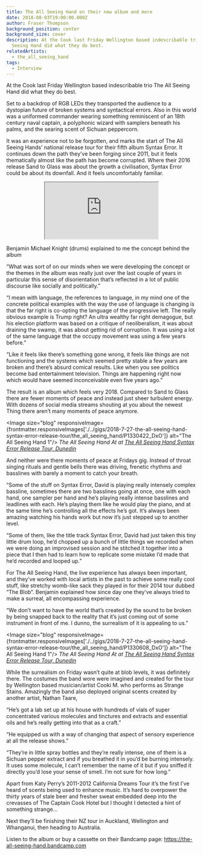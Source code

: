 ```yaml
---
title: The All Seeing Hand on their new album and more
date: 2018-08-03T19:00:00.000Z
author: Fraser Thompson
background_position: center
background_size: cover
description: At the Cook last Friday Wellington based indescribable trio The All
  Seeing Hand did what they do best.
relatedArtists:
  - the_all_seeing_hand
tags:
  - Interview
---
```



At the Cook last Friday Wellington based indescribable trio The All Seeing Hand did what they do best.

Set to a backdrop of RGB LEDs they transported the audience to a dystopian future of broken systems and syntactical errors. Also in this world was a uniformed commander wearing something reminiscent of an 18th century naval captain, a polyphonic wizard with samplers beneath his palms, and the searing scent of Sichuan peppercorn.

It was an experience not to be forgotten, and marks the start of The All Seeing Hands’ national release tour for their fifth album Syntax Error. It continues down the path they’ve been forging since 2011, but it feels thematically almost like the path has become corrupted. Where their 2016 release Sand to Glass was about the growth a civilisation, Syntax Error could be about its downfall. And it feels uncomfortably familiar.

<center>
  <iframe
    style={{ border: 0, width: '350px', height: '470px' }}
    src="https://bandcamp.com/EmbeddedPlayer/album=1396190530/size=large/bgcol=ffffff/linkcol=0687f5/tracklist=false/transparent=true/"
    seamless
  >
    <a href="http://the-all-seeing-hand.bandcamp.com/album/syntax-error">Syntax Error by The All Seeing Hand</a>
  </iframe>
</center>

Benjamin Michael Knight (drums) explained to me the concept behind the album

“What was sort of on our minds when we were developing the concept or the themes in the album was really just over the last couple of years in particular this sense of disorientation that’s reflected in a lot of public discourse like socially and politically.”

“I mean with language, the references to language, in my mind one of the concrete political examples with the way the use of language is changing is that the far right is co-opting the language of the progressive left. The really obvious example is Trump right? An ultra wealthy far right demagogue, but his election platform was based on a critique of neoliberalism, it was about draining the swamp, it was about getting rid of corruption. It was using a lot of the same language that the occupy movement was using a few years before.”

“Like it feels like there’s something gone wrong, it feels like things are not functioning and the systems which seemed pretty stable a few years are broken and there’s absurd comical results. Like when you see politics become bad entertainment television. Things are happening right now which would have seemed inconceivable even five years ago.”

The result is an album which feels very 2018. Compared to Sand to Glass there are fewer moments of peace and instead just sheer turbulent energy. With dozens of social media streams shouting at you about the newest Thing there aren’t many moments of peace anymore.

<Image size="blog" responsiveImage={frontmatter.responsiveImages['./../gigs/2018-7-27-the-all-seeing-hand-syntax-error-release-tour/the_all_seeing_hand/P1330422_DxO']} alt="The All Seeing Hand 1"/>
_The All Seeing Hand At at <a title='The All Seeing Hand Syntax Error Release Tour' href='/gigs/the-all-seeing-hand-syntax-error-release-tour/'>The All Seeing Hand Syntax Error Release Tour, Dunedin</a>_

And neither were there moments of peace at Fridays gig. Instead of throat singing rituals and gentle bells there was driving, frenetic rhythms and basslines with barely a moment to catch your breath.

“Some of the stuff on Syntax Error, David is playing really intensely complex bassline, sometimes there are two basslines going at once, one with each hand, one sampler per hand and he’s playing really intense basslines and leadlines with each. He’s playing them like he would play the piano, and at the same time he’s controlling all the effects he’s got. It’s always been amazing watching his hands work but now it’s just stepped up to another level.

“Some of them, like the title track Syntax Error, David had just taken this tiny little drum loop, he’d chopped up a bunch of little things we recorded when we were doing an improvised session and he stitched it together into a piece that I then had to learn how to replicate some mistake I’d made that he’d recorded and looped up.”

For The All Seeing Hand, the live experience has always been important, and they’ve worked with local artists in the past to achieve some really cool stuff, like stretchy womb-like sack they played in for their 2014 tour dubbed “The Blob”. Benjamin explained how since day one they’ve always tried to make a surreal, all encompassing experience.

“We don’t want to have the world that’s created by the sound to be broken by being snapped back to the reality that it’s just coming out of some instrument in front of me. I dunno, the surrealism of it is appealing to us.”

<Image size="blog" responsiveImage={frontmatter.responsiveImages['./../gigs/2018-7-27-the-all-seeing-hand-syntax-error-release-tour/the_all_seeing_hand/P1330608_DxO']} alt="The All Seeing Hand 1"/>
_The All Seeing Hand At at <a title='The All Seeing Hand Syntax Error Release Tour' href='/gigs/the-all-seeing-hand-syntax-error-release-tour/'>The All Seeing Hand Syntax Error Release Tour, Dunedin</a>_

While the surrealism on Friday wasn’t quite at blob levels, it was definitely there. The costumes the band wore were imagined and created for the tour by Wellington based musician/artist Cooki M. who performs as Strange Stains. Amazingly the band also deployed original scents created by another artist, Nathan Taare,

“He’s got a lab set up at his house with hundreds of vials of super concentrated various molecules and tinctures and extracts and essential oils and he’s really getting into that as a craft.”

“He equipped us with a way of changing that aspect of sensory experience at all the release shows.”

“They’re in little spray bottles and they’re really intense, one of them is a Sichuan pepper extract and if you breathed it in you’d be burning intensely. It uses some molecule, I can’t remember the name of it but if you sniffed it directly you’d lose your sense of smell. I’m not sure for how long.”

Apart from Katy Perry’s 2011-2012 California Dreams Tour it’s the first I’ve heard of scents being used to enhance music. It’s hard to overpower the thirty years of stale beer and fresher sweat embedded deep into the crevasses of The Captain Cook Hotel but I thought I detected a hint of something strange...

Next they’ll be finishing their NZ tour in Auckland, Wellington and Whanganui, then heading to Australia.

Listen to the album or buy a cassette on their Bandcamp page: https://the-all-seeing-hand.bandcamp.com

